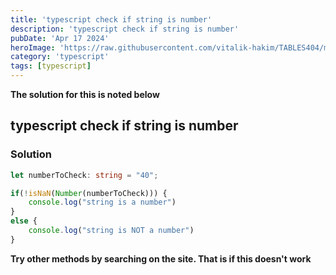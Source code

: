 ---
title: 'typescript check if string is number'
description: 'typescript check if string is number'
pubDate: 'Apr 17 2024'
heroImage: 'https://raw.githubusercontent.com/vitalik-hakim/TABLES404/main/error_b/typescript.png'
category: 'typescript'
tags: [typescript]
---

**The solution for this is noted below**

## typescript check if string is number

### Solution

```typescript
let numberToCheck: string = "40";

if(!isNaN(Number(numberToCheck))) {
	console.log("string is a number")
}
else {
	console.log("string is NOT a number")
}
```
**Try other methods by searching on the site. That is if this doesn't work**
